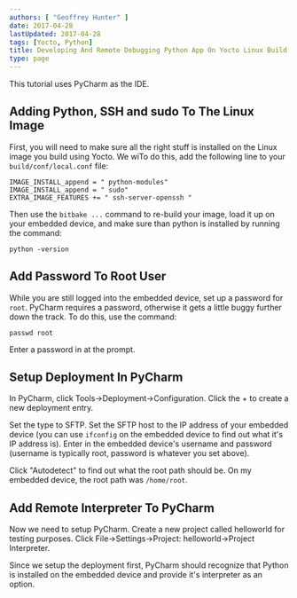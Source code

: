 ```yaml
---
authors: [ "Geoffrey Hunter" ]
date: 2017-04-28
lastUpdated: 2017-04-28
tags: [Yocto, Python]
title: Developing And Remote Debugging Python App On Yocto Linux Build
type: page
---
```


This tutorial uses PyCharm as the IDE.

## Adding Python, SSH and sudo To The Linux Image

First, you will need to make sure all the right stuff is installed on the Linux image you build using Yocto. We wiTo do this, add the following line to your `build/conf/local.conf` file:

```
IMAGE_INSTALL_append = " python-modules"
IMAGE_INSTALL_append = " sudo"
EXTRA_IMAGE_FEATURES += " ssh-server-openssh "
```

Then use the `bitbake ...` command to re-build your image, load it up on your embedded device, and make sure than python is installed by running the command:

```
python -version
```

## Add Password To Root User

While you are still logged into the embedded device, set up a password for `root`. PyCharm requires a password, otherwise it gets a little buggy further down the track. To do this, use the command:

```
passwd root
```

Enter a password in at the prompt.

## Setup Deployment In PyCharm

In PyCharm, click Tools->Deployment->Configuration. Click the + to create a new deployment entry.

Set the type to SFTP. Set the SFTP host to the IP address of your embedded device (you can use `ifconfig` on the embedded device to find out what it's IP address is). Enter in the embedded device's username and password (username is typically root, password is whatever you set above).

Click "Autodetect" to find out what the root path should be. On my embedded device, the root path was `/home/root`.

## Add Remote Interpreter To PyCharm

Now we need to setup PyCharm. Create a new project called helloworld for testing purposes. Click File->Settings->Project: helloworld->Project Interpreter.

Since we setup the deployment first, PyCharm should recognize that Python is installed on the embedded device and provide it's interpreter as an option.
